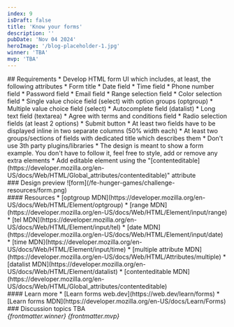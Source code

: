 ```yaml
---
index: 9
isDraft: false
title: 'Know your forms'
description: ''
pubDate: 'Nov 04 2024'
heroImage: '/blog-placeholder-1.jpg'
winner: 'TBA'
mvp: 'TBA'
---
```


<Section>
  ## Requirements
  * Develop HTML form UI which includes, at least, the following attributes
    * Form title
    * Date field
    * Time field
    * Phone number field
    * Password field
    * Email field
    * Range selection field
    * Color selection field
    * Single value choice field (select) with option groups (optgroup)
    * Multiple value choice field (select)
    * Autocomplete field (datalist)
    * Long text field (textarea)
    * Agree with terms and conditions field
    * Radio selection fields (at least 2 options)
    * Submit button
  * At least two fields have to be displayed inline in two separate columns (50% width each)
  * At least two groups/sections of fields with dedicated title which describes them
  * Don't use 3th party plugins/libraries
  * The design is meant to show a form example. You don't have to follow it, feel free to style, add or remove any extra elements
  * <Special /> Add editable element using the "[contenteditable](https://developer.mozilla.org/en-US/docs/Web/HTML/Global_attributes/contenteditable)" attribute
</Section>

<Section>
  ### Design preview
  ![form](/fe-hunger-games/challenge-resources/form.png)
</Section>

<Section>
  #### Resources
  * [optgroup MDN](https://developer.mozilla.org/en-US/docs/Web/HTML/Element/optgroup)
  * [range MDN](https://developer.mozilla.org/en-US/docs/Web/HTML/Element/input/range)
  * [tel MDN](https://developer.mozilla.org/en-US/docs/Web/HTML/Element/input/tel)
  * [date MDN](https://developer.mozilla.org/en-US/docs/Web/HTML/Element/input/date)
  * [time MDN](https://developer.mozilla.org/en-US/docs/Web/HTML/Element/input/time)
  * [multiple attribute MDN](https://developer.mozilla.org/en-US/docs/Web/HTML/Attributes/multiple)
  * [datalist MDN](https://developer.mozilla.org/en-US/docs/Web/HTML/Element/datalist)
  * [contenteditable MDN](https://developer.mozilla.org/en-US/docs/Web/HTML/Global_attributes/contenteditable)
</Section>

<Section>
  #### Learn more
  * [Learn forms web.dev](https://web.dev/learn/forms)
  * [Learn forms MDN](https://developer.mozilla.org/en-US/docs/Learn/Forms)
</Section>

<Section>
  ### Discussion topics
  TBA
</Section>

<Winner>
  <em>{frontmatter.winner}</em>
</Winner>

<MVP>
  <em>{frontmatter.mvp}</em>
</MVP>
